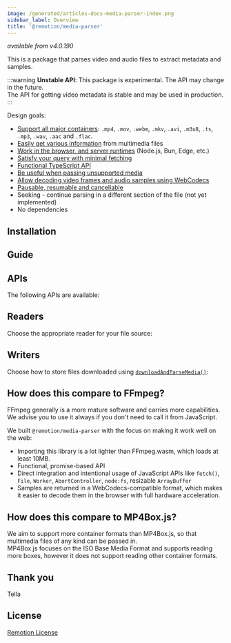 ```yaml
---
image: /generated/articles-docs-media-parser-index.png
sidebar_label: Overview
title: '@remotion/media-parser'
---
```



_available from v4.0.190_

This is a package that parses video and audio files to extract metadata and samples.

:::warning
**Unstable API**: This package is experimental. The API may change in the future.  
The API for getting video metadata is stable and may be used in production.
:::

Design goals:

- [Support all major containers](/docs/media-parser/format-support): `.mp4`, `.mov`, `.webm`, `.mkv`, `.avi`, `.m3u8`, `.ts`, `.mp3`, `.wav`, `.aac` and `.flac`.
- [Easily get various information](/docs/media-parser/fields) from multimedia files
- [Work in the browser, and server runtimes](/docs/media-parser/runtime-support) (Node.js, Bun, Edge, etc.)
- [Satisfy your query with minimal fetching](/docs/media-parser/fast-and-slow)
- [Functional TypeScript API](/docs/media-parser/parse-media)
- [Be useful when passing unsupported media](/docs/media-parser/foreign-file-types)
- [Allow decoding video frames and audio samples using WebCodecs](/docs/media-parser/webcodecs)
- [Pausable, resumable and cancellable](/docs/media-parser/pause-resume-abort)
- Seeking - continue parsing in a different section of the file (not yet implemented)
- No dependencies

## Installation

<Installation pkg="@remotion/media-parser" />

## Guide

<MediaParserGuideTableOfContents />

## APIs

The following APIs are available:

<TableOfContents />

## Readers

Choose the appropriate reader for your file source:

<ReadersTableOfContents />

## Writers

Choose how to store files downloaded using [`downloadAndParseMedia()`](/docs/media-parser/download-and-parse-media):

<WritersTableOfContents />

## How does this compare to FFmpeg?

FFmpeg generally is a more mature software and carries more capabilities.  
We advise you to use it always if you don't need to call it from JavaScript.

We built `@remotion/media-parser` with the focus on making it work well on the web:

- Importing this library is a lot lighter than FFmpeg.wasm, which loads at least 10MB.
- Functional, promise-based API
- Direct integration and intentional usage of JavaScript APIs like `fetch()`, `File`, `Worker`, `AbortController`, `node:fs`, resizable `ArrayBuffer`
- Samples are returned in a WebCodecs-compatible format, which makes it easier to decode them in the browser with full hardware acceleration.

## How does this compare to MP4Box.js?

We aim to support more container formats than MP4Box.js, so that multimedia files of any kind can be passed in.  
MP4Box.js focuses on the ISO Base Media Format and supports reading more boxes, however it does not support reading other container formats.

## Thank you

Tella

## License

[Remotion License](https://remotion.dev/license)
